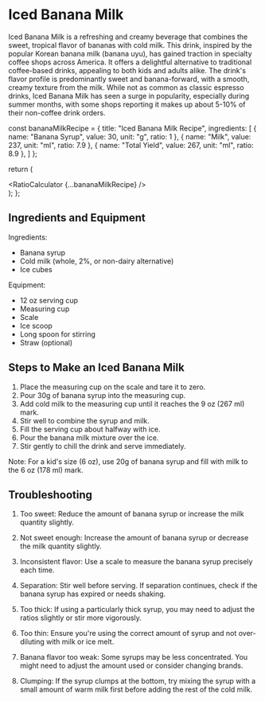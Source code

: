 # Iced Banana Milk

Iced Banana Milk is a refreshing and creamy beverage that combines the sweet, tropical flavor of bananas with cold milk. This drink, inspired by the popular Korean banana milk (banana uyu), has gained traction in specialty coffee shops across America. It offers a delightful alternative to traditional coffee-based drinks, appealing to both kids and adults alike. The drink's flavor profile is predominantly sweet and banana-forward, with a smooth, creamy texture from the milk. While not as common as classic espresso drinks, Iced Banana Milk has seen a surge in popularity, especially during summer months, with some shops reporting it makes up about 5-10% of their non-coffee drink orders.


  const bananaMilkRecipe = {
    title: "Iced Banana Milk Recipe",
    ingredients: [
      { name: "Banana Syrup", value: 30, unit: "g", ratio: 1 },
      { name: "Milk", value: 237, unit: "ml", ratio: 7.9 },
      { name: "Total Yield", value: 267, unit: "ml", ratio: 8.9 },
    ]
  };

  return (
    <div className="container mx-auto p-4">
      <RatioCalculator {...bananaMilkRecipe} />
    </div>
  );
};

<IcedBananaMilkRecipe />

## Ingredients and Equipment

Ingredients:
- Banana syrup
- Cold milk (whole, 2%, or non-dairy alternative)
- Ice cubes

Equipment:
- 12 oz serving cup
- Measuring cup
- Scale
- Ice scoop
- Long spoon for stirring
- Straw (optional)

## Steps to Make an Iced Banana Milk

1. Place the measuring cup on the scale and tare it to zero.
2. Pour 30g of banana syrup into the measuring cup.
3. Add cold milk to the measuring cup until it reaches the 9 oz (267 ml) mark.
4. Stir well to combine the syrup and milk.
5. Fill the serving cup about halfway with ice.
6. Pour the banana milk mixture over the ice.
7. Stir gently to chill the drink and serve immediately.

Note: For a kid's size (6 oz), use 20g of banana syrup and fill with milk to the 6 oz (178 ml) mark.

## Troubleshooting

1. Too sweet: Reduce the amount of banana syrup or increase the milk quantity slightly.

2. Not sweet enough: Increase the amount of banana syrup or decrease the milk quantity slightly.

3. Inconsistent flavor: Use a scale to measure the banana syrup precisely each time.

4. Separation: Stir well before serving. If separation continues, check if the banana syrup has expired or needs shaking.

5. Too thick: If using a particularly thick syrup, you may need to adjust the ratios slightly or stir more vigorously.

6. Too thin: Ensure you're using the correct amount of syrup and not over-diluting with milk or ice melt.

7. Banana flavor too weak: Some syrups may be less concentrated. You might need to adjust the amount used or consider changing brands.

8. Clumping: If the syrup clumps at the bottom, try mixing the syrup with a small amount of warm milk first before adding the rest of the cold milk.